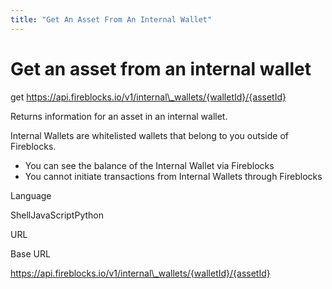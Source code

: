 ```yaml
---
title: "Get An Asset From An Internal Wallet"
---
```

  
  # Get an asset from an internal wallet

get https://api.fireblocks.io/v1/internal\_wallets/{walletId}/{assetId}

Returns information for an asset in an internal wallet.

Internal Wallets are whitelisted wallets that belong to you outside of Fireblocks.

*   You can see the balance of the Internal Wallet via Fireblocks
*   You cannot initiate transactions from Internal Wallets through Fireblocks

Language

ShellJavaScriptPython

URL

Base URL

https://api.fireblocks.io/v1/internal\_wallets/{walletId}/{assetId}